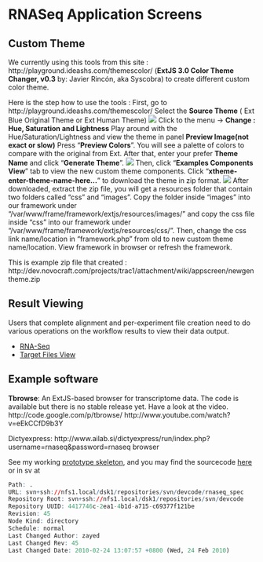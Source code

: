 # RNASeq Application Screens

## Custom Theme 

We currently using this tools from this site : http://playground.ideashs.com/themescolor/ (**ExtJS 3.0 Color Theme Changer, v0.3** by: Javier Rincón, aka Syscobra) to create different custom color theme.

Here is the step how to use the tools :
First, go to http://playground.ideashs.com/themescolor/
Select the **Source Theme** ( Ext Blue Original Theme or Ext Human Theme)
![](1st.png)
Click to the menu -> **Change : Hue, Saturation and Lightness**
Play around with the Hue/Saturation/Lightness and view the theme in panel **Preview Image(not exact or slow)**
Press "**Preview Colors**". You will see a palette of colors to compare with the original from Ext.
After that, enter your prefer **Theme Name** and click "**Generate Theme**".
![](figure/2.png)
Then, click "**Examples Components View**" tab to view the new custom theme components.
Click "**xtheme-enter-theme-name-here...**" to download the theme in zip format.
![](3.png)
After downloaded, extract the zip file, you will get a resources folder that contain two folders called "css" and "images". 
Copy the folder inside "images" into our framework under "/var/www/frame/framework/extjs/resources/images/" and copy the css file inside "css" into our framework under "/var/www/frame/framework/extjs/resources/css/".
Then, change the css link name/location in "framework.php" from old to new custom theme name/location.
View framework in browser or refresh the framework.

This is example zip file that created : http://dev.novocraft.com/projects/trac1/attachment/wiki/appscreen/newgentheme.zip

## Result Viewing
Users that complete alignment and per-experiment file creation need to do various operations on the workflow results to view their data output.

 * [RNA-Seq](http://dev.novocraft.com/trac/trac_backup/wiki/rnaseqviews)
 * [Target Files View](http://dev.novocraft.com/trac/trac_backup/wiki/targetViews)

## Example software
**Tbrowse**: An ExtJS-based browser for transcriptome data. The code is available but there is no stable release yet. Have a look at the video.
http://code.google.com/p/tbrowse/ 
http://www.youtube.com/watch?v=eEkCCfD9b3Y

Dictyexpress: http://www.ailab.si/dictyexpress/run/index.php?username=rnaseq&password=rnaseq browser

See my  working [prototype skeleton]([http://172.20.20.122/), and you may find the sourcecode [here](http://nfs1.local/websvn/listing.php?repname=Development+Code&path=%2Frnaseq_spec%2Fwebviews%2F#) or in sv at

```r
Path: .
URL: svn+ssh://nfs1.local/dsk1/repositories/svn/devcode/rnaseq_spec
Repository Root: svn+ssh://nfs1.local/dsk1/repositories/svn/devcode
Repository UUID: 4417746c-2ea1-4b1d-a715-c69377f121be
Revision: 45
Node Kind: directory
Schedule: normal
Last Changed Author: zayed
Last Changed Rev: 45
Last Changed Date: 2010-02-24 13:07:57 +0800 (Wed, 24 Feb 2010)
```



